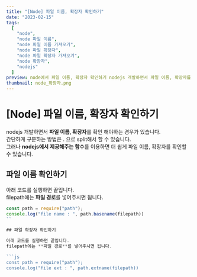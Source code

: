 ```yaml
---
title: "[Node] 파일 이름, 확장자 확인하기"
date: "2023-02-15"
tags:
  [
    "node",
    "node 파일 이름",
    "node 파일 이름 가져오기",
    "node 파일 확장자",
    "node 파일 확장자 가져오기",
    "node 확장자",
    "nodejs"
  ]
preview: node에서 파일 이름, 확장자 확인하기 nodejs 개발하면서 파일 이름, 확장자를 확인 해야하는 경우가 있습니다. 간단하게 구분하는 방법은 . 으로 split해서 할 수 있습니다. 그러나 nodejs에서 제공해주는 함수를 이용하면 더 쉽게 파일 이름, 확장자를 확인할 수 있습니다. 파일 이름 확인하기 아래 코드를 실행하면 끝입니다. filepath에는 파일 경로를 넣어주시면 됩니다. const path = require("path"); console.log("file name : ", path.basename(filepath)) 파일 확장자 확인하기 아래 코드를 실행하면 끝입니다. filepath에는 파일 경로를 넣어주시면 됩니다. const path = require("path"); console.log("file ext : ", path.extname(filepath))  
thumbnail: node_확장자.png
---
```


# [Node] 파일 이름, 확장자 확인하기

nodejs 개발하면서 **파일 이름, 확장자**를 확인 해야하는 경우가 있습니다.  
간단하게 구분하는 방법은 . 으로 split해서 할 수 있습니다.  
그러나 **nodejs에서 제공해주는 함수**를 이용하면 더 쉽게 파일 이름, 확장자를 확인할 수 있습니다.

## 파일 이름 확인하기

아래 코드를 실행하면 끝입니다.  
filepath에는 **파일 경로**를 넣어주시면 됩니다.

````js
const path = require("path");
console.log("file name : ", path.basename(filepath))
``

## 파일 확장자 확인하기

아래 코드를 실행하면 끝입니다.
filepath에는 **파일 경로**를 넣어주시면 됩니다.

```js
const path = require("path");
console.log("file ext : ", path.extname(filepath))
````
